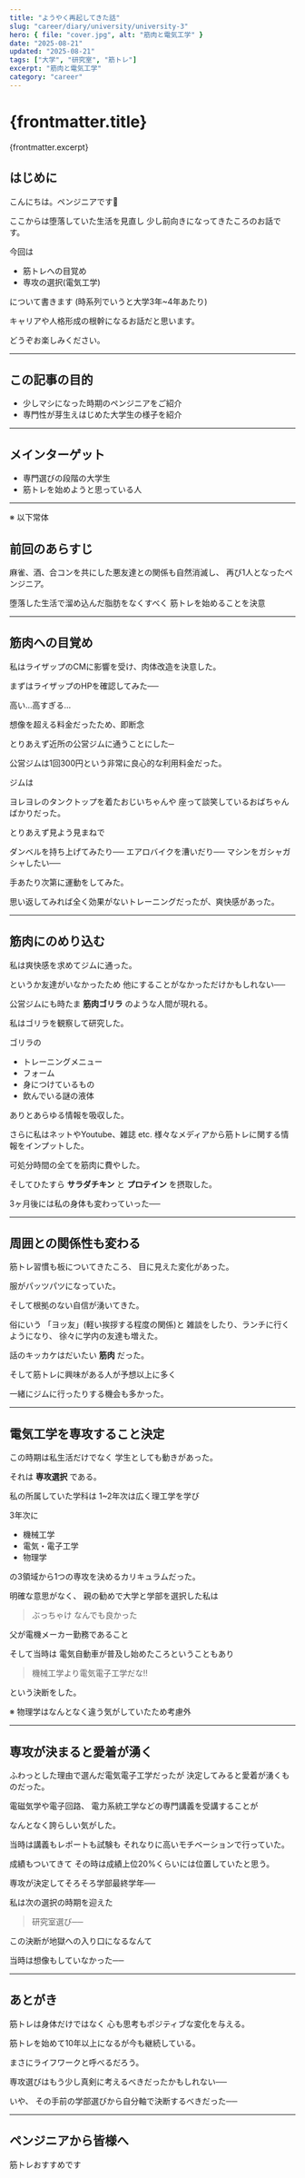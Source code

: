 ```yaml
---
title: "ようやく再起してきた話"
slug: "career/diary/university/university-3"
hero: { file: "cover.jpg", alt: "筋肉と電気工学" }
date: "2025-08-21"
updated: "2025-08-21"
tags: ["大学", "研究室", "筋トレ"]
excerpt: "筋肉と電気工学"
category: "career"
---
```

# {frontmatter.title}
{frontmatter.excerpt}

## はじめに

こんにちは。ペンジニアです🐧

ここからは堕落していた生活を見直し
少し前向きになってきたころのお話です。

今回は
- 筋トレへの目覚め
- 専攻の選択(電気工学)

について書きます
(時系列でいうと大学3年~4年あたり)

キャリアや人格形成の根幹になるお話だと思います。

どうぞお楽しみください。

---

## この記事の目的

- 少しマシになった時期のペンジニアをご紹介
- 専門性が芽生えはじめた大学生の様子を紹介

---

## メインターゲット

- 専門選びの段階の大学生
- 筋トレを始めようと思っている人

---

※ 以下常体

## 前回のあらすじ

麻雀、酒、合コンを共にした悪友達との関係も自然消滅し、
再び1人となったペンジニア。

堕落した生活で溜め込んだ脂肪をなくすべく
筋トレを始めることを決意

---

## 筋肉への目覚め

私はライザップのCMに影響を受け、肉体改造を決意した。

まずはライザップのHPを確認してみた──

高い…高すぎる…

想像を超える料金だったため、即断念

とりあえず近所の公営ジムに通うことにした─

公営ジムは1回300円という非常に良心的な利用料金だった。

ジムは

ヨレヨレのタンクトップを着たおじいちゃんや
座って談笑しているおばちゃんばかりだった。

とりあえず見よう見まねで

ダンベルを持ち上げてみたり──
エアロバイクを漕いだり──
マシンをガシャガシャしたい──

手あたり次第に運動をしてみた。

思い返してみれば全く効果がないトレーニングだったが、爽快感があった。

---

## 筋肉にのめり込む

私は爽快感を求めてジムに通った。

というか友達がいなかったため
他にすることがなかっただけかもしれない──

公営ジムにも時たま
**筋肉ゴリラ** のような人間が現れる。

私はゴリラを観察して研究した。

ゴリラの
- トレーニングメニュー
- フォーム
- 身につけているもの
- 飲んでいる謎の液体

ありとあらゆる情報を吸収した。

さらに私はネットやYoutube、雑誌 etc. 
様々なメディアから筋トレに関する情報をインプットした。

可処分時間の全てを筋肉に費やした。

そしてひたすら **サラダチキン** と **プロテイン** を摂取した。

3ヶ月後には私の身体も変わっていった──

---

## 周囲との関係性も変わる

筋トレ習慣も板についてきたころ、
目に見えた変化があった。

服がパッツパツになっていた。

そして根拠のない自信が湧いてきた。

俗にいう 「ヨッ友」(軽い挨拶する程度の関係)と
雑談をしたり、ランチに行くようになり、
徐々に学内の友達も増えた。

話のキッカケはだいたい **筋肉** だった。

そして筋トレに興味がある人が予想以上に多く

一緒にジムに行ったりする機会も多かった。

---

## 電気工学を専攻すること決定

この時期は私生活だけでなく
学生としても動きがあった。

それは **専攻選択** である。

私の所属していた学科は
1~2年次は広く理工学を学び

3年次に

- 機械工学
- 電気・電子工学
- 物理学

の3領域から1つの専攻を決めるカリキュラムだった。

明確な意思がなく、
親の勧めで大学と学部を選択した私は

<blockquote className="quote">
  ぶっちゃけ なんでも良かった
</blockquote>

父が電機メーカー勤務であること

そして当時は
電気自動車が普及し始めたころということもあり

<blockquote className="quote">
  機械工学より電気電子工学だな!!
</blockquote>

という決断をした。

※ 物理学はなんとなく違う気がしていたため考慮外

---

## 専攻が決まると愛着が湧く

ふわっとした理由で選んだ電気電子工学だったが
決定してみると愛着が湧くものだった。

電磁気学や電子回路、
電力系統工学などの専門講義を受講することが

なんとなく誇らしい気がした。

当時は講義もレポートも試験も
それなりに高いモチベーションで行っていた。

成績もついてきて
その時は成績上位20%くらいには位置していたと思う。

専攻が決定してそろそろ学部最終学年──

私は次の選択の時期を迎えた

<blockquote className="quote">
  研究室選び──
</blockquote>

この決断が地獄への入り口になるなんて

当時は想像もしていなかった──

---

## あとがき

筋トレは身体だけではなく
心も思考もポジティブな変化を与える。

筋トレを始めて10年以上になるが今も継続している。

まさにライフワークと呼べるだろう。

専攻選びはもう少し真剣に考えるべきだったかもしれない──

いや、
その手前の学部選びから自分軸で決断するべきだった──

---

## ペンジニアから皆様へ

筋トレおすすめです